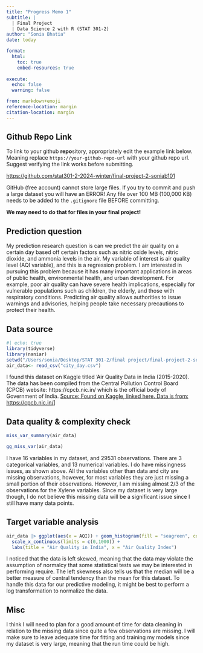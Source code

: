 ```yaml
---
title: "Progress Memo 1"
subtitle: |
  | Final Project 
  | Data Science 2 with R (STAT 301-2)
author: "Sonia Bhatia"
date: today

format:
  html:
    toc: true
    embed-resources: true
    
execute:
  echo: false
  warning: false

from: markdown+emoji 
reference-location: margin
citation-location: margin
---
```




::: {.callout-tip icon=false}

## Github Repo Link

To link to your github **repo**sitory, appropriately edit the example link below. Meaning replace `https://your-github-repo-url` with your github repo url. Suggest verifying the link works before submitting.

[https://github.com/stat301-2-2024-winter/final-project-2-soniab101](https://github.com/stat301-2-2024-winter/final-project-2-soniab101)

:::

::: {.callout-warning}
GitHub (free account) cannot store large files. If you try to commit and push a large dataset you will have an ERROR! Any file over 100 MB (100,000 KB) needs to be added to the `.gitignore` file BEFORE committing.

**We may need to do that for files in your final project!**
:::

## Prediction question
My prediction research question is can we predict the air quality on a certain day based off certain factors such as nitric oxide levels, nitric dioxide, and ammonia levels in the air. My variable of interest is air quality level (AQI variable), and this is a regression problem. I am interested in pursuing this problem because it has many important applications in areas of public health, environmental health, and urban development. For example, poor air quality can have severe health implications, especially for vulnerable populations such as children, the elderly, and those with respiratory conditions. Predicting air quality allows authorities to issue warnings and advisories, helping people take necessary precautions to protect their health.

## Data source

```r
#| echo: true
library(tidyverse)
library(naniar)
setwd("/Users/sonia/Desktop/STAT 301-2/final project/final-project-2-soniab101/memos")
air_data<- read_csv("city_day.csv")

```

I found this dataset on Kaggle titled 'Air Quality Data in India (2015-2020). The data has been compiled from the Central Pollution Control Board (CPCB) website: https://cpcb.nic.in/ which is the official body of Government of India. 
[Source: Found on Kaggle, linked here. Data is from: https://cpcb.nic.in/](https://www.kaggle.com/datasets/rohanrao/air-quality-data-in-india?select=city_day.csv)]



## Data quality & complexity check
```r
miss_var_summary(air_data)

gg_miss_var(air_data)
```


I have 16 variables in my dataset, and 29531 observations. There are 3 categorical variables, and 13 numerical variables. I do have missingness issues, as shown above. All the variables other than data and city are missing observations, however, for most variables they are just missing a small portion of their observations. However, I am missing almost 2/3 of the observations for the Xylene variables. Since my dataset is very large though, I do not believe this missing data will be a significant issue since I still have many data points. 

## Target variable analysis
```r
air_data |> ggplot(aes(x = AQI)) + geom_histogram(fill = "seagreen", color = "white", bins = 30) +
  scale_x_continuous(limits = c(0,1000)) +
  labs(title = "Air Quality in India", x = "Air Quality Index")


```

I noticed that the data is left skewed, meaning that the data may violate the assumption of normalcy that some statistical tests we may be interested in performing require. The left skewness also tells us that the median will be a better measure of central tendency than the mean for this dataset. To handle this data for our predictive modeling, it might be best to perform a log transformation to normalize the data. 

## Misc
I think I will need to plan for a good amount of time for data cleaning in relation to the missing data since quite a few observations are missing. I will make sure to leave adequate time for fitting and training my models since my dataset is very large, meaning that the run time could be high. 

